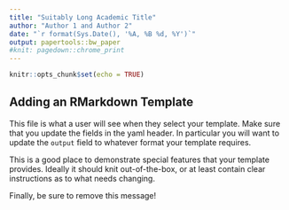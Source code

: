 ```yaml
---
title: "Suitably Long Academic Title"
author: "Author 1 and Author 2"
date: "`r format(Sys.Date(), '%A, %B %d, %Y')`"
output: papertools::bw_paper
#knit: pagedown::chrome_print
---
```


```r
knitr::opts_chunk$set(echo = TRUE)
```

## Adding an RMarkdown Template

This file is what a user will see when they select your template. Make sure that you update the fields in the yaml header. In particular you will want to update the `output` field to whatever format your template requires.

This is a good place to demonstrate special features that your template provides. Ideally it should knit out-of-the-box, or at least contain clear instructions as to what needs changing.

Finally, be sure to remove this message!
